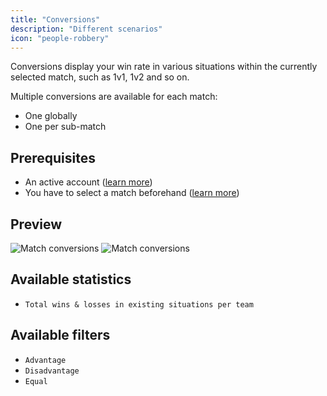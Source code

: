 ```yaml
---
title: "Conversions"
description: "Different scenarios"
icon: "people-robbery"
---
```


Conversions display your win rate in various situations within the currently selected match, such as 1v1, 1v2 and so
on.

Multiple conversions are available for each match:
- One globally
- One per sub-match

## Prerequisites

- An active account ([learn more](/get-started/setup))
- You have to select a match beforehand ([learn more](/core/match/root))

## Preview

<Frame>
    <img
        className="block dark:hidden"
        src="./images/conversions/component.png"
        alt="Match conversions"
    />
    <img
        className="hidden dark:block"
        src="./images/conversions/component.png"
        alt="Match conversions"
    />
</Frame>

## Available statistics

- `Total wins & losses in existing situations per team`

## Available filters

- `Advantage`
- `Disadvantage`
- `Equal`
